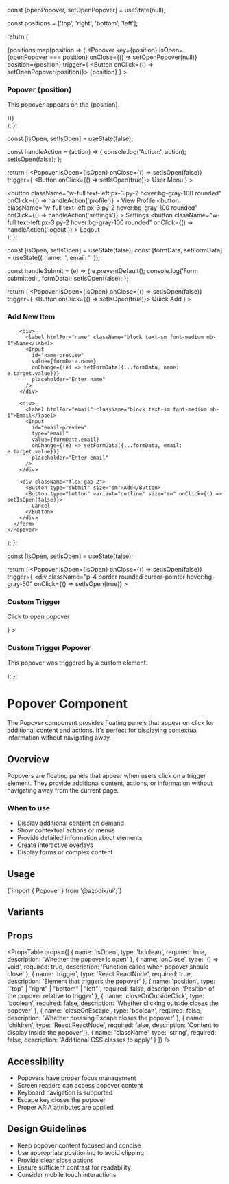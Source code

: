 
  const [openPopover, setOpenPopover] = useState(null);

  const positions = ['top', 'right', 'bottom', 'left'];

  return (
    <div className="flex gap-4">
      {positions.map(position => (
        <Popover
          key={position}
          isOpen={openPopover === position}
          onClose={() => setOpenPopover(null)}
          position={position}
          trigger={
            <Button onClick={() => setOpenPopover(position)}>
              {position}
            </Button>
          }
        >
          <div className="p-4">
            <h3 className="font-semibold mb-2">Popover {position}</h3>
            <p>This popover appears on the {position}.</p>
          </div>
        </Popover>
      ))}
    </div>
  );
};

  const [isOpen, setIsOpen] = useState(false);

  const handleAction = (action) => {
    console.log('Action:', action);
    setIsOpen(false);
  };

  return (
    <Popover
      isOpen={isOpen}
      onClose={() => setIsOpen(false)}
      trigger={
        <Button onClick={() => setIsOpen(true)}>
          User Menu
        </Button>
      }
    >
      <div className="p-2">
        <button
          className="w-full text-left px-3 py-2 hover:bg-gray-100 rounded"
          onClick={() => handleAction('profile')}
        >
          View Profile
        </button>
        <button
          className="w-full text-left px-3 py-2 hover:bg-gray-100 rounded"
          onClick={() => handleAction('settings')}
        >
          Settings
        </button>
        <button
          className="w-full text-left px-3 py-2 hover:bg-gray-100 rounded"
          onClick={() => handleAction('logout')}
        >
          Logout
        </button>
      </div>
    </Popover>
  );
};

  const [isOpen, setIsOpen] = useState(false);
  const [formData, setFormData] = useState({ name: '', email: '' });

  const handleSubmit = (e) => {
    e.preventDefault();
    console.log('Form submitted:', formData);
    setIsOpen(false);
  };

  return (
    <Popover
      isOpen={isOpen}
      onClose={() => setIsOpen(false)}
      trigger={
        <Button onClick={() => setIsOpen(true)}>
          Quick Add
        </Button>
      }
    >
      <form onSubmit={handleSubmit} className="p-4 space-y-4 w-64">
        <h3 className="font-semibold">Add New Item</h3>
        
        <div>
          <label htmlFor="name" className="block text-sm font-medium mb-1">Name</label>
          <Input
            id="name-preview"
            value={formData.name}
            onChange={(e) => setFormData({...formData, name: e.target.value})}
            placeholder="Enter name"
          />
        </div>
        
        <div>
          <label htmlFor="email" className="block text-sm font-medium mb-1">Email</label>
          <Input
            id="email-preview"
            type="email"
            value={formData.email}
            onChange={(e) => setFormData({...formData, email: e.target.value})}
            placeholder="Enter email"
          />
        </div>
        
        <div className="flex gap-2">
          <Button type="submit" size="sm">Add</Button>
          <Button type="button" variant="outline" size="sm" onClick={() => setIsOpen(false)}>
            Cancel
          </Button>
        </div>
      </form>
    </Popover>
  );
};

  const [isOpen, setIsOpen] = useState(false);

  return (
    <Popover
      isOpen={isOpen}
      onClose={() => setIsOpen(false)}
      trigger={
        <div
          className="p-4 border rounded cursor-pointer hover:bg-gray-50"
          onClick={() => setIsOpen(true)}
        >
          <h3 className="font-semibold">Custom Trigger</h3>
          <p className="text-sm text-gray-500">Click to open popover</p>
        </div>
      }
    >
      <div className="p-4">
        <h3 className="font-semibold mb-2">Custom Trigger Popover</h3>
        <p>This popover was triggered by a custom element.</p>
      </div>
    </Popover>
  );
};

# Popover Component

The Popover component provides floating panels that appear on click for additional content and actions. It's perfect for displaying contextual information without navigating away.

## Overview

Popovers are floating panels that appear when users click on a trigger element. They provide additional content, actions, or information without navigating away from the current page.

### When to use
- Display additional content on demand
- Show contextual actions or menus
- Provide detailed information about elements
- Create interactive overlays
- Display forms or complex content

## Usage

<CodeBlock language="tsx">
{`import { Popover } from '@azodik/ui';`}
</CodeBlock>

## Variants

<ComponentRenderer componentName="popover" />

## Props

<PropsTable props={[
  {
    name: 'isOpen',
    type: 'boolean',
    required: true,
    description: 'Whether the popover is open'
  },
  {
    name: 'onClose',
    type: '() => void',
    required: true,
    description: 'Function called when popover should close'
  },
  {
    name: 'trigger',
    type: 'React.ReactNode',
    required: true,
    description: 'Element that triggers the popover'
  },
  {
    name: 'position',
    type: '"top" | "right" | "bottom" | "left"',
    required: false,
    description: 'Position of the popover relative to trigger'
  },
  {
    name: 'closeOnOutsideClick',
    type: 'boolean',
    required: false,
    description: 'Whether clicking outside closes the popover'
  },
  {
    name: 'closeOnEscape',
    type: 'boolean',
    required: false,
    description: 'Whether pressing Escape closes the popover'
  },
  {
    name: 'children',
    type: 'React.ReactNode',
    required: false,
    description: 'Content to display inside the popover'
  },
  {
    name: 'className',
    type: 'string',
    required: false,
    description: 'Additional CSS classes to apply'
  }
]} />

## Accessibility

- Popovers have proper focus management
- Screen readers can access popover content
- Keyboard navigation is supported
- Escape key closes the popover
- Proper ARIA attributes are applied

## Design Guidelines

- Keep popover content focused and concise
- Use appropriate positioning to avoid clipping
- Provide clear close actions
- Ensure sufficient contrast for readability
- Consider mobile touch interactions
